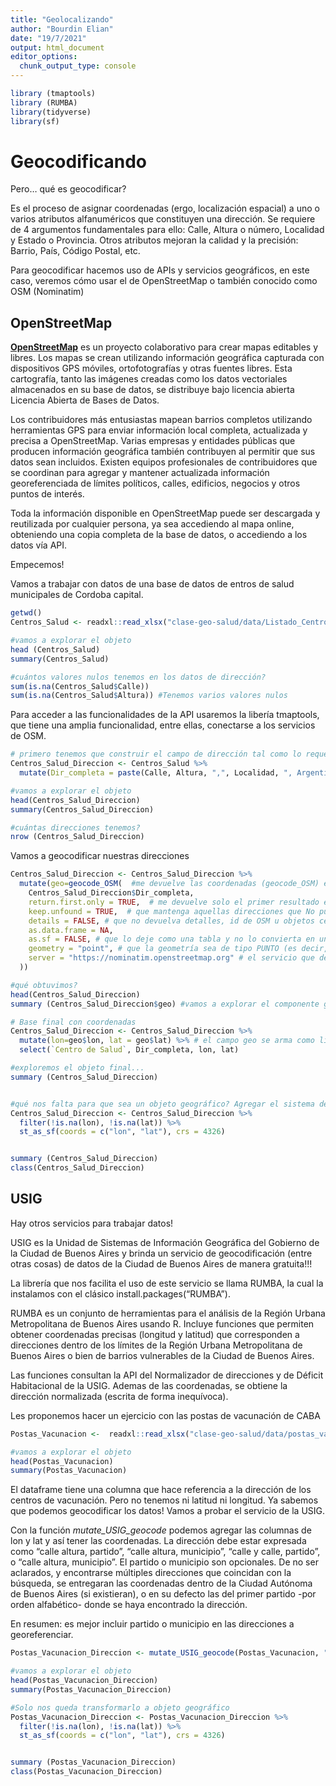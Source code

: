 ```yaml
---
title: "Geolocalizando"
author: "Bourdin Elian"
date: "19/7/2021"
output: html_document
editor_options: 
  chunk_output_type: console
---
```


```r
library (tmaptools)
library (RUMBA)
library(tidyverse)
library(sf)
```


# Geocodificando

Pero... qué es geocodificar?

Es el proceso de asignar coordenadas (ergo, localización espacial) a uno o varios atributos alfanuméricos que constituyen una dirección. Se requiere de 4 argumentos fundamentales para ello: Calle, Altura o número, Localidad y Estado o Provincia. Otros atributos mejoran la calidad y la precisión: Barrio, País, Código Postal, etc.

Para geocodificar hacemos uso de APIs y servicios geográficos, en este caso, veremos cómo usar el de OpenStreetMap o también conocido como OSM (Nominatim)

## OpenStreetMap

[**OpenStreetMap**](https://www.openstreetmap.org/) es un proyecto colaborativo para crear mapas editables y libres. Los mapas se crean utilizando información geográfica capturada con dispositivos GPS móviles, ortofotografías y otras fuentes libres. Esta cartografía, tanto las imágenes creadas como los datos vectoriales almacenados en su base de datos, se distribuye bajo licencia abierta Licencia Abierta de Bases de Datos.

Los contribuidores más entusiastas mapean barrios completos utilizando herramientas GPS para enviar información local completa, actualizada y precisa a OpenStreetMap. Varias empresas y entidades públicas que producen información geográfica también contribuyen al permitir que sus datos sean incluidos. Existen equipos profesionales de contribuidores que se coordinan para agregar y mantener actualizada información georeferenciada de límites políticos, calles, edificios, negocios y otros puntos de interés.

Toda la información disponible en OpenStreetMap puede ser descargada y reutilizada por cualquier persona, ya sea accediendo al mapa online, obteniendo una copia completa de la base de datos, o accediendo a los datos vía API.

Empecemos!

Vamos a trabajar con datos de una base de datos de entros de salud municipales de Cordoba capital.

```r
getwd()
Centros_Salud <- readxl::read_xlsx("clase-geo-salud/data/Listado_Centros_de_Salud_Municipales.xlsx")#deben colocar el directorio en el cual descomprimieron el archivo

#vamos a explorar el objeto
head (Centros_Salud)
summary(Centros_Salud)

#cuántos valores nulos tenemos en los datos de dirección?
sum(is.na(Centros_Salud$Calle))
sum(is.na(Centros_Salud$Altura)) #Tenemos varios valores nulos
```

Para acceder a las funcionalidades de la API usaremos la libería tmaptools, que tiene una amplia funcionalidad, entre ellas, conectarse a los servicios de OSM.

```r
# primero tenemos que construir el campo de dirección tal como lo requerimos
Centros_Salud_Direccion <- Centros_Salud %>% 
  mutate(Dir_completa = paste(Calle, Altura, ",", Localidad, ", Argentina"))

#vamos a explorar el objeto
head(Centros_Salud_Direccion)
summary(Centros_Salud_Direccion)

#cuántas direcciones tenemos?
nrow (Centros_Salud_Direccion)
```

Vamos a geocodificar nuestras direcciones

```r
Centros_Salud_Direccion <- Centros_Salud_Direccion %>% 
  mutate(geo=geocode_OSM(  #me devuelve las coordenadas (geocode_OSM) en un campo adicional a los originales
    Centros_Salud_Direccion$Dir_completa,  
    return.first.only = TRUE,  # me devuelve solo el primer resultado encontrado
    keep.unfound = TRUE,  # que mantenga aquellas direcciones que No pudo geolocalizar, con un null en el campo "geo"
    details = FALSE, # que no devuelva detalles, id de OSM u objetos cercanos
    as.data.frame = NA,
    as.sf = FALSE, # que lo deje como una tabla y no lo convierta en un spatial frame
    geometry = "point", # que la geometría sea de tipo PUNTO (es decir, un par de coordenadas)
    server = "https://nominatim.openstreetmap.org" # el servicio que deseo usar: Nominatim
  ))

#qué obtuvimos?
head(Centros_Salud_Direccion)
summary (Centros_Salud_Direccion$geo) #vamos a explorar el componente geo del objeto que nos devuelve OSM

# Base final con coordenadas
Centros_Salud_Direccion <- Centros_Salud_Direccion %>% 
  mutate(lon=geo$lon, lat = geo$lat) %>% # el campo geo se arma como lista, tenemos que seleccionar una lon y una lat
  select(`Centro de Salud`, Dir_completa, lon, lat)

#exploremos el objeto final...
summary (Centros_Salud_Direccion)


#qué nos falta para que sea un objeto geográfico? Agregar el sistema de referencia!
Centros_Salud_Direccion <- Centros_Salud_Direccion %>% 
  filter(!is.na(lon), !is.na(lat)) %>% 
  st_as_sf(coords = c("lon", "lat"), crs = 4326)


summary (Centros_Salud_Direccion)
class(Centros_Salud_Direccion)

```


## USIG

Hay otros servicios para trabajar datos!

USIG es la Unidad de Sistemas de Información Geográfica del Gobierno de la Ciudad de Buenos Aires y brinda un servicio de geocodificación (entre otras cosas) de datos de la Ciudad de Buenos Aires de manera gratuita!!!

La librería que nos facilita el uso de este servicio se llama RUMBA, la cual la instalamos con el clásico install.packages("RUMBA").

RUMBA es un conjunto de herramientas para el análisis de la Región Urbana Metropolitana de Buenos Aires usando R. Incluye funciones que permiten obtener coordenadas precisas (longitud y latitud) que corresponden a direcciones dentro de los límites de la Región Urbana Metropolitana de Buenos Aires o bien de barrios vulnerables de la Ciudad de Buenos Aires.

Las funciones consultan la API del Normalizador de direcciones y de Déficit Habitacional de la USIG. Ademas de las coordenadas, se obtiene la dirección normalizada (escrita de forma inequívoca).

Les proponemos hacer un ejercicio con las postas de vacunación de CABA

```r
Postas_Vacunacion <-  readxl::read_xlsx("clase-geo-salud/data/postas_vacunacion_covid.xlsx")#deben colocar el directorio en el cual descomprimieron el archivo

#vamos a explorar el objeto
head(Postas_Vacunacion)
summary(Postas_Vacunacion)
```

El dataframe tiene una columna que hace referencia a la dirección de los centros de vacunación. Pero no tenemos ni latitud ni longitud. Ya sabemos que podemos geocodificar los datos! Vamos a probar el servicio de la USIG.

Con la función *mutate_USIG_geocode* podemos agregar las columnas de lon y lat y así tener las coordenadas. La dirección debe estar expresada como “calle altura, partido”, “calle altura, municipio”, “calle y calle, partido”, o “calle altura, municipio”. El partido o municipio son opcionales. De no ser aclarados, y encontrarse múltiples direcciones que coincidan con la búsqueda, se entregaran las coordenadas dentro de la Ciudad Autónoma de Buenos Aires (si existieran), o en su defecto las del primer partido -por orden alfabético- donde se haya encontrado la dirección.

En resumen: es mejor incluir partido o municipio en las direcciones a georeferenciar.

```r
Postas_Vacunacion_Direccion <- mutate_USIG_geocode(Postas_Vacunacion, "direccion") #paciencia. Puede tardar un poco! Utilizar la función es tan simple como indicar el DF y el nombre del campo que tiene la dirección que vamos a trabajar.

#vamos a explorar el objeto
head(Postas_Vacunacion_Direccion)
summary(Postas_Vacunacion_Direccion)

#Solo nos queda transformarlo a objeto geográfico
Postas_Vacunacion_Direccion <- Postas_Vacunacion_Direccion %>% 
  filter(!is.na(lon), !is.na(lat)) %>% 
  st_as_sf(coords = c("lon", "lat"), crs = 4326)


summary (Postas_Vacunacion_Direccion)
class(Postas_Vacunacion_Direccion)
```



